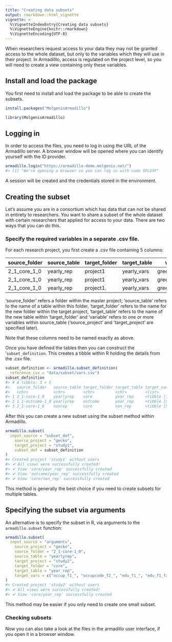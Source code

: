 ```yaml
---
title: "Creating data subsets"
output: rmarkdown::html_vignette
vignette: >
  %\VignetteIndexEntry{Creating data subsets}
  %\VignetteEngine{knitr::rmarkdown}
  %\VignetteEncoding{UTF-8}
---
```





When researchers request access to your data they may not be granted access to the whole dataset, but only to the
variables which they will use in their project. In Armadilllo, access is regulated on the project level, so you will need to create a view containing only these variables. 

## Install and load the package
You first need to install and load the package to be able to create the subsets.



```r
install.packages("MolgenisArmadillo")
```



```r
library(MolgenisArmadillo)
```

## Logging in
In order to access the files, you need to log in using the URL of the Armadillo server. A browser window will be opened where you can identify yourself with the ID provider.



```r
armadillo.login("https://armadillo-demo.molgenis.net/")
#> [1] "We're opening a browser so you can log in with code 5FLGYF"
```

A session will be created and the credentials stored in the environment.

## Creating the subset
Let's assume you are in a consortium which has data that can not be shared in entirety to researchers. You want to share a subset of the whole dataset with certain researchers that applied for access to your data. There
are two ways that you can do this.

### Specify the required variables in a separate .csv file.

For each research project, you first create a .csv file containing 5 columns:

| source_folder | source_table | target_folder | target_table | variable      |
| ------------- | -----------  | ------------- | ------------ | ------------- |
| 2_1_core_1_0  | yearly_rep   | project1      | yearly_vars  | green_dist_   |
| 2_1_core_1_0  | yearly_rep   | project1      | yearly_vars  | green_size_   |
| 2_1_core_1_0  | yearly_rep   | project1.     | yearly_vars  | green_access_ | 

'source_folder' refers a folder within the master project; 'source_table' refers to the name of a table within this folder, 
'target_folder' refers to the name for the new folder within the target project, 'target_table' refers to the name of the 
new table within 'target_folder' and 'variable' refers to one or more variables within source_table ('source_project' and 'target_project' are specified later). 

Note that these columns need to be named exactly as above.

Once you have defined the tables then you can construct the '`subset_definition`. This creates a tibble within R holding the details from the .csv file.



```r
subset_definition <- armadillo.subset_definition(
  reference_csv = "data/subset/vars.csv")
subset_definition
#> # A tibble: 3 × 5
#>   source_folder   source_table target_folder target_table target_vars      
#>   <chr>           <chr>        <chr>         <chr>        <list>           
#> 1 2_1-core-1_0    yearlyrep    core          year_rep     <tibble [14 × 1]>
#> 2 1_1-outcome-1_0 yearlyrep    outcome       year_rep     <tibble [9 × 1]> 
#> 3 2_1-core-1_0    nonrep       core          non_rep      <tibble [5 × 1]>
```

After this you can create a new subset using the subset method within Armadillo. 



```r
armadillo.subset(
  input_source = "subset_def",
	source_project = "gecko",
	target_project = "study1",
	subset_def = subset_definition
)
#> Created project 'study1' without users
#> ✔ All views were successfully created!
#> ✔ View 'core/year_rep' successfully created
#> ✔ View 'outcome/year_rep' successfully created
#> ✔ View 'core/non_rep' successfully created
```

This method is generally the best choice if you need to create subsets for multiple tables.

## Specifying the subset via arguments
An alternative is to specify the subset in R, via arguments to the `armadillo.subset` function:


```r
armadillo.subset(
  input_source = "arguments",
	source_project = "gecko",
	source_folder = "2_1-core-1_0", 
	source_table = "yearlyrep",
	target_project = "study2",
	target_folder = "core",
	target_table = "year_rep", 
	target_vars = c("occup_f1_", "occupcode_f2_", "edu_f1_", "edu_f1_fath", "edu_f2_", "edu_f2_fath", "pets_", "cats_", "cats_quant_", "dogs_")
)
#> Created project 'study2' without users
#> ✔ All views were successfully created!
#> ✔ View 'core/year_rep' successfully created
```
This method may be easier if you only need to create one small subset.

### Checking subsets
Now you can also take a look at the files in the armadillo user interface, if you open it in a browser window.
